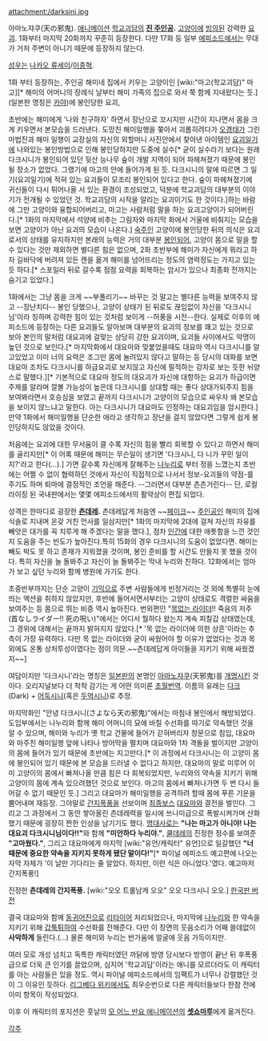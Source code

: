 attachment:/darksini.jpg

아마노쟈쿠(天の邪鬼). [[애니메이션]] [[학교괴담]]의 '''[[진 주인공]].''' [[고양이]]에 [[빙의]]된 강력한 [[요괴]]. 1화부터 마지막 20화까지 꾸준히 등장한다. 다만 17화 등 일부 [[에피소드]]에서는 무대가 거처 주변이 아니기 때문에 등장하지 않는다.

[[성우]]는 [[나카오 류세이]]/[[이종혁]].

1화 부터 등장하는, 주인공 해미네 집에서 키우는 고양이인 [wiki:"마고(학교괴담)" 마고][* 해미의 어머니의 장례식 날부터 해미 가족의 집으로 와서 쭉 함께 지내왔다는 듯.](일본판 명칭은 [[카야]])에 봉인당한 요괴, 

초반에는 해미에게 '나와 친구하자' 하면서 장난으로 꼬시지만 시간이 지나면서 몸을 크게 키우면서 본모습을 드러낸다. 도망친 해미일행을 쫒아서 괴롭히려다가 [[오경태]]가 그린 마법진과 해미 일행이 교장실의 자신의 외할머니 사진안에서 찾아낸 아이템인 [[요괴일기]]에 나와있는 봉인방법으로 인해 봉인당하지만 도중에 실수[* 굳이 실수라기 보다는 원래 다크시니가 봉인되어 있던 뒷산 능나무 숲이 개발 지역이 되어 파헤쳐졌기 때문에 봉인될 장소가 없었다. 그랬기에 마고의 안에 들어가게 된 듯. 다크시니의 말에 따르면 그 일기(요괴일기)에 적혀 있는 요괴들이 모조리 봉인되어 있다고 한다. 숲이 파헤쳐졌기에 귀신들이 다시 튀어나올 서 있는 환경이 조성되었고, 덕분에 학교괴담의 대부분의 이야기가 전개될 수 있었던 것. 학교괴담의 시작을 알리는 요괴이기도 한 것이다.]하는 바람에 그만 고양이와 융합되어버리고, 마고는 사람처럼 말을 하는 요괴고양이가 되어버린다.[* 1화의 마지막에서 석양에 비추는 그림자와 마지막 화에서 거울에 비춰지는 모습을 보면 고양이가 아닌 요괴의 모습이 나온다.]
[[숙주]]인 고양이에 봉인당한 뒤의 의식은 요괴로서의 상태를 유지하지만 본래의 능력은 거의 대부분 [[봉인]]되어, 고양이 몸으로 말을 할 수 있다는 것만 제외하면 별다른 힘은 없으며, 2화 초반부에 해미가 자신에게 뭐라고 하자 길바닥에 버려져 있든 캔을 옮겨 해미를 넘어뜨리는 정도의 염력정도는 가지고 있는 듯 하다.[* 스포일러 뒤로 갈수록 점점 요력을 회복하는 암시가 있으나 최종화 전까지는 숨기고 있었다.]

1화에서는 그냥 몸을 크게 ~~부풀리기~~ 바꾸는 것 말고는 별다른 능력을 보여주지 않고 --장난치다-- 봉인 당했으나, 고양이 상태가 된 뒤로도 끊임없이 자신을 '다크시니님'이라 칭하며 강력한 힘이 있는 것처럼 보이게 --허풍을 시전--한다.
실제로 이후의 에피소드에 등장하는 다른 요괴들도 알아보며 대부분의 요괴의 정보를 꽤고 있는 것으로 보아 본인의 말처럼 대요괴에 걸맞는 상당히 강한 요괴이며, 요괴들 사이에서도 악명이 높던 것으로 보인다.[* 마지막화에서 대요마와 맞붙었을때도 대요마 역시 다크시니를 알고있었고 이미 너의 요력은 조그만 몸에 눌려있지 않다고 말하는 등 당시의 대화를 보면 대요마 조차도 다크시니를 하급요괴로 보지않고 자신에 필적하는 강자로 보는 듯한 뉘양스로 말했다.][* 기본적으로 대요마 정도의 대요괴가 자신에 대항하는 요괴가 하급이면 주제를 알라며 깔볼 가능성이 높은데 다크시니를 상대할 때는 좋다 상대가되주지 힘을 보여봐라면서 호승심을 보였고 끝까지 다크시니가 고양이의 모습으로 싸우자 왜 본모습을 보이지 않느냐고 말한다. 아는 다크시니가 대요마도 인정하는 대요괴임을 암시한다.] 만약 1화에서 해미일행을 단순한 애라고 생각하고 장난을 걸지 않았다면 그렇게 쉽게 봉인당하지도 않았을 것이다.

처음에는 요괴에 대한 무서움이 클 수록 자신의 힘을 빨리 회복할 수 있다고 하면서 해미를 골리지만[* 이 어록 때문에 해미는 무슨일이 생기면 '다크시니, 다 니가 꾸민 일이지?'라고 한다(…).] 가면 갈수록 자신에게 잘해주는 [[나누리]]로 부터 정을 느꼈는지 초반에는 어쩔 수 없이 협력하던 것에서 자신이 직접적으로 나서서 정보-요괴들의 약점-를 주기도 하며 퇴마에 결정적인 조언을 해준다. --그러면서 대부분 츤츤거린다-- 단, 로컬라이징 된 국내판에서는 몇몇 에피소드에서의 활약상이 편집 되었다.

성격은 한마디로 굉장한 '''[[츤데레]].''' 츤데레답게 처음엔 ~~[[페이크]]~~ [[주인공]]인 해미의 집에 식솔로 지내며 온갖 거친 언사를 일삼지만[* 1화의 마지막에 2대에 걸쳐 자신의 자유를 빼앗은 대가를 꼭 치루게 해 주겠다는 말을 했다.], 점차 [[인간]]에 대한 애틋함을 느낀 것인지 도움을 주는 빈도가 높아진다.특히 15화의 경우 다크시니의 도움이 없었다면. 해미는 빼도 박도 못 하고 존재가 지워졌을 것이며, 봉인 준비를 할 시간도 만들지 못 했을 것이다. 특히 자신을 늘 돌봐주고 자신이 늘 돌봐주는 막내 누리와 친하다. 12화에서는 엄마가 보고 싶던 누리와 함께 병원에 가기도 한다.

초중반부까지는 단순 고양이 [[기믹]]으로 주변 사람들에게 빈정거리는 것 외에 특별히 눈에 띄는 액션을 취하지 않았지만, 후반에 들어서면서부터는 고양이 상태로도 격렬한 싸움을 보여주는 등 몸으로 뛰는 비중 역시 높아진다. 번외편인 "[[목없는 라이더]]!! 죽음의 저주(首なしライダー!! 死の呪い)"에서는 어디서 뭘하다 왔는지 계속 피칠갑 상태였는데, 그 경위에 대해서는 끝까지 밝혀지지 않았다.[* '목 없는 라이더에 의한 상흔'이라는 추측이 가장 유력하다. 다만 목 없는 라이더와 굳이 싸웠어야 할 이유가 없었다는 것과 목 외에도 온통 상처투성이였다는 점이 의문.~~츤데레답게 아이들을 지키기 위해 싸웠겠지~~]

여담이지만 '다크시니'라는 명칭은 [[일본]]판의 본명인 [[아마노쟈쿠]](天邪鬼)를 [[개명]]시킨 것이다. 오리지널보다 더 착착 감기는 게 어떤 의미론 [[초월번역]]. 이름의 유래는 [[다크]](Dark) + [[어둑시니]](혹은 [[두억시니]])로 추정.

마지막화인 "안녕 다크시니(さよなら天の邪鬼)"에서는 마침내 봉인에서 해방되었다. 도입부에서는 나누리와 함께 해미 어머니의 묘에 바칠 수선화를 따기로 약속했던 것을 알 수 있으며, 해미와 누리가 옛 학교 건물에 들어가 갇혀버리자 창문으로 침입, 대요마와 마주친 해미일행 앞에 나타나 방어막을 펼치며 대요마와 1차 격돌을 벌이지만 고양이의 몸에 들어가 있기 때문에 초반에는 지고만다.[* 이 과정에서 다크시니는 이 고양이 몸에 봉인되어 있기 때문에 본 모습을 드러낼 수 없다고 하지만, 대요마의 말로 미루어 이미 고양이의 몸에서 빠져나올 만큼 힘은 다 회복되었지만, 누리와의 약속을 지키기 위해 고양이의 몸에 계속 있으려했던 것으로 보인다. 마고의 몸에서 빠져나가면 두 번 다시 들어갈 수 없기 때문인 듯.] 그리고 대요마가 해미일행을 공격하려 할때 몸에 푸른 기운을 뿜어내며 재등장. 그야말로 [[간지폭풍]]을 선보이며 [[최종보스]] [[대요마]]와 결전을 벌인다. 그리고 그 과정에서 그 동안 쌓아올린 츤데레력을 일시에 쓰나미급으로 폭발시켜가며 산화했기 때문에 굉장히 짠한 인상을 남기기도 했다. [[명대사]]로는 '''"나는 마고가 아니야! 나는 대요괴 다크시니님이다!!"'''와 함께 '''"미안하다 누리야."''', [[쿨데레]]의 진정한 정수를 보여준 '''"고마웠다."''', 그리고 대요마에게 마지막 [wiki:"유언/캐릭터" 유언]으로 일갈했던 '''"너 때문에 중요한 약속을 지키지 못하게 됐단 말이다!"'''[* 파이널 에피소드 예고편에 나오는 자막 자체가 '이 날만 기다리는 줄 알았다. 하지만, 이런 식은 아니었다.'였다. 예고마저 간지폭풍!]

진정한 '''츤데레의 간지폭풍.''' [wiki:"오오 트롤남캐 오오" 오오 다크시니 오오.]
[http://www.youtube.com/watch?v=msKMO1BomxE 한국판 버전]

결국 대요마와 함께 [[동귀어진]]으로 [[리타이어]] 처리되었으나, 마지막에 [[나누리]]와 한 약속을 지키기 위해 [[갑툭튀]]하여 수선화를 전해준다. 다만 이 장면의 웃음소리가 어째 쓸데없이 '''사악하게''' 들린다.(…) 물론 해미와 누리는 반가움에 얼굴에 웃음 가득이지만.

여러 모로 개성 넘치고 독특한 캐릭터였던 까닭에 방영 당시보다 방영이 끝난 뒤 후폭풍급으로 더욱 큰 인기를 끌었으며, 심지어 '학교괴담'이라는 애니를 모르더라도 이 캐릭터를 아는 사람들은 있을 정도. 역시 파이널 에피소드에서의 임팩트가 너무나 강렬했던 것이 그 이유인 듯하다. [[리그베다 위키]]에서도 최우순번으로 다른 캐릭터들보다 한참 전에 이미 항목이 작성되었다.

이후 이 캐릭터의 포지션은 훗날의 [[이누야샤|모 어느 반요 애니메이션]]의 '''[[셋쇼마루]]'''에게 옮겨진다.

[[각주]]
